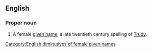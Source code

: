 ==English==

===Proper noun===
{{en-proper noun}}

# A female [[given name]], a late twentieth century spelling of [[Trudy]].

[[Category:English diminutives of female given names]]